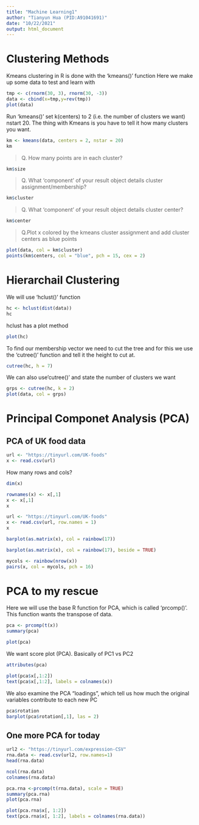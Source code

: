 ```yaml
---
title: "Machine Learning1"
author: "Tianyun Hua (PID:A91041691)"
date: "10/22/2021"
output: html_document
---
```


# Clustering Methods

Kmeans clustering in R is done with the 'kmeans()' function
Here we make up some data to test and learn with

```r
tmp <- c(rnorm(30, 3), rnorm(30, -3))
data <- cbind(x=tmp,y=rev(tmp))
plot(data)

```
Run 'kmeans()' set k(centers) to 2 (i.e. the number of clusters we want) nstart 20. The thing with Kmeans is you have to tell it how many clusters you want.

```r
km <- kmeans(data, centers = 2, nstar = 20)
km
```

>Q. How many points are in each cluster?

```r
km$size
```

>Q. What ‘component’ of your result object details cluster assignment/membership?
 
```r
km$cluster
```
 
 
>Q. What ‘component’ of your result object details cluster center?

```r
km$center
```
>Q.Plot x colored by the kmeans cluster assignment and add cluster centers as blue points

```r
plot(data, col = km$cluster)
points(km$centers, col = "blue", pch = 15, cex = 2)
```


# Hierarchail Clustering

We will use 'hclust()' function
```r
hc <- hclust(dist(data))
hc
```

hclust has a plot method
```r
plot(hc)
```
To find our membership vector we need to cut the tree and for this we use the 'cutree()' function and tell it the height to cut at. 

```r
cutree(hc, h = 7)
```

We can also use'cutree()' and state the number of clusters we want

```r
grps <- cutree(hc, k = 2)
plot(data, col = grps)
```

# Principal Componet Analysis (PCA)

## PCA of UK food data

```r
url <- "https://tinyurl.com/UK-foods"
x <- read.csv(url)
```

How many rows and cols?
```r
dim(x)
```

```r
rownames(x) <- x[,1]
x <- x[,1]
x
```

```r
url <- "https://tinyurl.com/UK-foods"
x <- read.csv(url, row.names = 1)
x
```

```r
barplot(as.matrix(x), col = rainbow(17))
```

```r
barplot(as.matrix(x), col = rainbow(17), beside = TRUE)
```

```r
mycols <- rainbow(nrow(x))
pairs(x, col = mycols, pch = 16)
```

# PCA to my rescue

Here we will use the base R function for PCA, which is called 'prcomp()'. 
This function wants the transpose of data. 
```r

pca <- prcomp(t(x))
summary(pca)
```

```r
plot(pca)
```

We want score plot (PCA). Basically of PC1 vs PC2
```r
attributes(pca)
```

```r
plot(pca$x[,1:2])
text(pca$x[,1:2], labels = colnames(x))
```

We also examine the PCA "loadings", which tell us how much the original variables contribute to each new PC

```r
pca$rotation
barplot(pca$rotation[,1], las = 2)
```


## One more PCA for today
```r
url2 <- "https://tinyurl.com/expression-CSV"
rna.data <- read.csv(url2, row.names=1)
head(rna.data)
```

```r
ncol(rna.data)
colnames(rna.data)
```

```r
pca.rna <-prcomp(t(rna.data), scale = TRUE)
summary(pca.rna)
plot(pca.rna)
```


```r
plot(pca.rna$x[, 1:2])
text(pca.rna$x[, 1:2], labels = colnames(rna.data))
```

